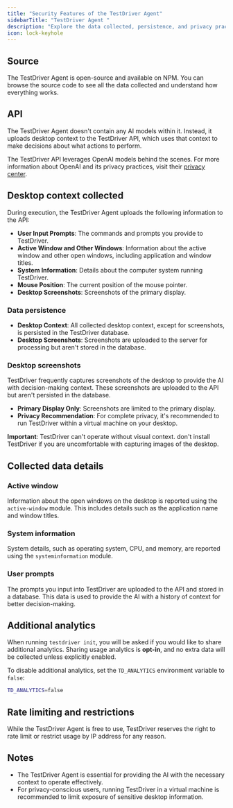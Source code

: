 ```yaml
---
title: "Security Features of the TestDriver Agent"
sidebarTitle: "TestDriver Agent "
description: "Explore the data collected, persistence, and privacy practices of the TestDriver Agent."
icon: lock-keyhole
---
```


## Source
The TestDriver Agent is open-source and available on NPM. You can browse the source code to see all the data collected and understand how everything works.

## API
The TestDriver Agent doesn't contain any AI models within it. Instead, it uploads desktop context to the TestDriver API, which uses that context to make decisions about what actions to perform. 

The TestDriver API leverages OpenAI models behind the scenes. For more information about OpenAI and its privacy practices, visit their [privacy center](https://openai.com/privacy).

## Desktop context collected
During execution, the TestDriver Agent uploads the following information to the API:

- **User Input Prompts**: The commands and prompts you provide to TestDriver.
- **Active Window and Other Windows**: Information about the active window and other open windows, including application and window titles.
- **System Information**: Details about the computer system running TestDriver.
- **Mouse Position**: The current position of the mouse pointer.
- **Desktop Screenshots**: Screenshots of the primary display.

### Data persistence
- **Desktop Context**: All collected desktop context, except for screenshots, is persisted in the TestDriver database.
- **Desktop Screenshots**: Screenshots are uploaded to the server for processing but aren't stored in the database.

### Desktop screenshots
TestDriver frequently captures screenshots of the desktop to provide the AI with decision-making context. These screenshots are uploaded to the API but aren't persisted in the database. 

- **Primary Display Only**: Screenshots are limited to the primary display.
- **Privacy Recommendation**: For complete privacy, it's recommended to run TestDriver within a virtual machine on your desktop.

**Important**: TestDriver can't operate without visual context. don't install TestDriver if you are uncomfortable with capturing images of the desktop.

## Collected data details

### Active window
Information about the open windows on the desktop is reported using the `active-window` module. This includes details such as the application name and window titles.

### System information
System details, such as operating system, CPU, and memory, are reported using the `systeminformation` module.

### User prompts
The prompts you input into TestDriver are uploaded to the API and stored in a database. This data is used to provide the AI with a history of context for better decision-making.

## Additional analytics
When running `testdriver init`, you will be asked if you would like to share additional analytics. Sharing usage analytics is **opt-in**, and no extra data will be collected unless explicitly enabled.

To disable additional analytics, set the `TD_ANALYTICS` environment variable to `false`:
```bash
TD_ANALYTICS=false
```

## Rate limiting and restrictions
While the TestDriver Agent is free to use, TestDriver reserves the right to rate limit or restrict usage by IP address for any reason.

## Notes
- The TestDriver Agent is essential for providing the AI with the necessary context to operate effectively.
- For privacy-conscious users, running TestDriver in a virtual machine is recommended to limit exposure of sensitive desktop information.
